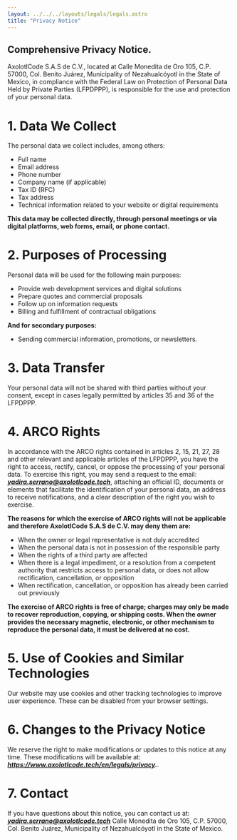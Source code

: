 ```yaml
---
layout: ../../../layouts/legals/legals.astro
title: "Privacy Notice"
---
```


## **Comprehensive Privacy Notice.**
AxolotlCode S.A.S de C.V., located at Calle Monedita de Oro 105, C.P. 57000, Col. Benito Juárez, Municipality of Nezahualcóyotl in the State of Mexico, in compliance with the Federal Law on Protection of Personal Data Held by Private Parties (LFPDPPP), is responsible for the use and protection of your personal data.

# **1. Data We Collect**
The personal data we collect includes, among others:
- Full name
- Email address
- Phone number
- Company name (if applicable)
- Tax ID (RFC)
- Tax address
- Technical information related to your website or digital requirements

**This data may be collected directly, through personal meetings or via digital platforms, web forms, email, or phone contact.**

# **2. Purposes of Processing**
Personal data will be used for the following main purposes:
- Provide web development services and digital solutions
- Prepare quotes and commercial proposals
- Follow up on information requests
- Billing and fulfillment of contractual obligations

**And for secondary purposes:**
- Sending commercial information, promotions, or newsletters.

# **3. Data Transfer**
Your personal data will not be shared with third parties without your consent, except in cases legally permitted by articles 35 and 36 of the LFPDPPP.

# **4. ARCO Rights**
In accordance with the ARCO rights contained in articles 2, 15, 21, 27, 28 and other relevant and applicable articles of the LFPDPPP, you have the right to access, rectify, cancel, or oppose the processing of your personal data. To exercise this right, you may send a request to the email: ***yadira.serrano@axolotlcode.tech***, attaching an official ID, documents or elements that facilitate the identification of your personal data, an address to receive notifications, and a clear description of the right you wish to exercise.

**The reasons for which the exercise of ARCO rights will not be applicable and therefore AxolotlCode S.A.S de C.V. may deny them are:**
- When the owner or legal representative is not duly accredited
- When the personal data is not in possession of the responsible party
- When the rights of a third party are affected
- When there is a legal impediment, or a resolution from a competent authority that restricts access to personal data, or does not allow rectification, cancellation, or opposition
- When rectification, cancellation, or opposition has already been carried out previously

**The exercise of ARCO rights is free of charge; charges may only be made to recover reproduction, copying, or shipping costs. When the owner provides the necessary magnetic, electronic, or other mechanism to reproduce the personal data, it must be delivered at no cost.**

# **5. Use of Cookies and Similar Technologies**
Our website may use cookies and other tracking technologies to improve user experience. These can be disabled from your browser settings.

# **6. Changes to the Privacy Notice**
We reserve the right to make modifications or updates to this notice at any time. These modifications will be available at: ***https://www.axolotlcode.tech/en/legals/privacy.***.

# **7. Contact**
If you have questions about this notice, you can contact us at:
***yadira.serrano@axolotlcode.tech*** Calle Monedita de Oro 105, C.P. 57000, Col. Benito Juárez, Municipality of Nezahualcóyotl in the State of Mexico.